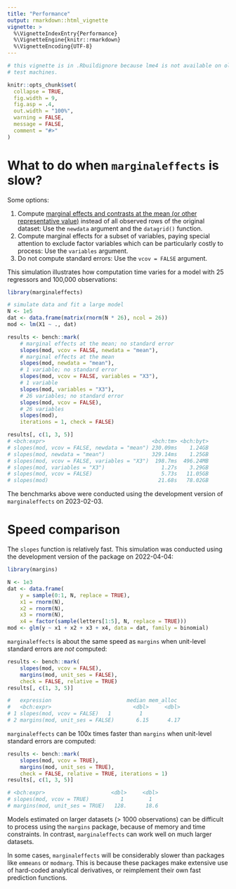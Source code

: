 ```yaml
---
title: "Performance"
output: rmarkdown::html_vignette
vignette: >
  %\VignetteIndexEntry{Performance}
  %\VignetteEngine{knitr::rmarkdown}
  %\VignetteEncoding{UTF-8}
---
```


```r
# this vignette is in .Rbuildignore because lme4 is not available on old CRAN
# test machines.

knitr::opts_chunk$set(
  collapse = TRUE,
  fig.width = 9,
  fig.asp = .4,
  out.width = "100%",
  warning = FALSE,
  message = FALSE,
  comment = "#>"
)
```

# What to do when `marginaleffects` is slow?

Some options:

1. Compute [marginal effects and contrasts at the mean (or other representative value)](https://vincentarelbundock.github.io/marginaleffects/articles/slopes.html#marginal-effect-at-user-specified-values) instead of all observed rows of the original dataset: Use the `newdata` argument and the `datagrid()` function.
2. Compute marginal effects for a subset of variables, paying special attention to exclude factor variables which can be particularly costly to process: Use the `variables` argument.
3. Do not compute standard errors: Use the `vcov = FALSE` argument.

This simulation illustrates how computation time varies for a model with 25 regressors and 100,000 observations:

```r
library(marginaleffects)

# simulate data and fit a large model
N <- 1e5
dat <- data.frame(matrix(rnorm(N * 26), ncol = 26))
mod <- lm(X1 ~ ., dat)

results <- bench::mark(
    # marginal effects at the mean; no standard error
    slopes(mod, vcov = FALSE, newdata = "mean"),
    # marginal effects at the mean
    slopes(mod, newdata = "mean"),
    # 1 variable; no standard error
    slopes(mod, vcov = FALSE, variables = "X3"),
    # 1 variable
    slopes(mod, variables = "X3"),
    # 26 variables; no standard error
    slopes(mod, vcov = FALSE),
    # 26 variables
    slopes(mod),
    iterations = 1, check = FALSE)

results[, c(1, 3, 5)]
# <bch:expr>                                  <bch:tm> <bch:byt>
# slopes(mod, vcov = FALSE, newdata = "mean") 230.09ms    1.24GB
# slopes(mod, newdata = "mean")               329.14ms    1.25GB
# slopes(mod, vcov = FALSE, variables = "X3")  198.7ms  496.24MB
# slopes(mod, variables = "X3")                  1.27s    3.29GB
# slopes(mod, vcov = FALSE)                      5.73s   11.05GB
# slopes(mod)                                   21.68s   78.02GB
```

The benchmarks above were conducted using the development version of `marginaleffects` on 2023-02-03.

# Speed comparison

The `slopes` function is relatively fast. This simulation was conducted using the development version of the package on 2022-04-04:

```r
library(margins)

N <- 1e3
dat <- data.frame(
    y = sample(0:1, N, replace = TRUE),
    x1 = rnorm(N),
    x2 = rnorm(N),
    x3 = rnorm(N),
    x4 = factor(sample(letters[1:5], N, replace = TRUE)))
mod <- glm(y ~ x1 + x2 + x3 + x4, data = dat, family = binomial)
```

`marginaleffects` is about the same speed as `margins` when unit-level standard errors are *not* computed:

```r
results <- bench::mark(
    slopes(mod, vcov = FALSE),
    margins(mod, unit_ses = FALSE),
    check = FALSE, relative = TRUE)
results[, c(1, 3, 5)]

#   expression                        median mem_alloc
#   <bch:expr>                          <dbl>     <dbl>
# 1 slopes(mod, vcov = FALSE)   1         1
# 2 margins(mod, unit_ses = FALSE)       6.15      4.17
```

`marginaleffects` can be 100x times faster than `margins` when unit-level standard errors are computed:

```r
results <- bench::mark(
    slopes(mod, vcov = TRUE),
    margins(mod, unit_ses = TRUE),
    check = FALSE, relative = TRUE, iterations = 1)
results[, c(1, 3, 5)]

# <bch:expr>                     <dbl>     <dbl>
# slopes(mod, vcov = TRUE)          1        1  
# margins(mod, unit_ses = TRUE)   128.      18.6
```

Models estimated on larger datasets (> 1000 observations) can be difficult to process using the `margins` package, because of memory and time constraints. In contrast, `marginaleffects` can work well on much larger datasets.

In some cases, `marginaleffects` will be considerably slower than packages like `emmeans` or `modmarg`. This is because these packages make extensive use of hard-coded analytical derivatives, or reimplement their own fast prediction functions.

